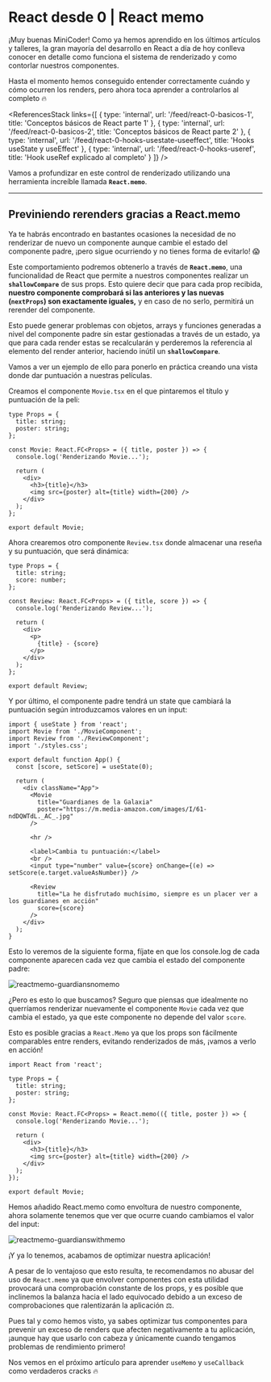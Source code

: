 # React desde 0 | React memo

¡Muy buenas MiniCoder! Como ya hemos aprendido en los últimos artículos y talleres, la gran mayoría del desarrollo en React a día de hoy conlleva conocer en detalle como funciona el sistema de renderizado y como contorlar nuestros componentes.

Hasta el momento hemos conseguido entender correctamente cuándo y cómo ocurren los renders, pero ahora toca aprender a controlarlos al completo 🔥

<ReferencesStack
  links={[
    {
      type: 'internal',
      url: '/feed/react-0-basicos-1',
      title: 'Conceptos básicos de React parte 1'
    },
    {
      type: 'internal',
      url: '/feed/react-0-basicos-2',
      title: 'Conceptos básicos de React parte 2'
    },
    {
      type: 'internal',
      url: '/feed/react-0-hooks-usestate-useeffect',
      title: 'Hooks useState y useEffect'
    },
    {
      type: 'internal',
      url: '/feed/react-0-hooks-useref',
      title: 'Hook useRef explicado al completo'
    }
  ]}
/>

Vamos a profundizar en este control de renderizado utilizando una herramienta increíble llamada **`React.memo`**.

---

## Previniendo rerenders gracias a React.memo

Ya te habrás encontrado en bastantes ocasiones la necesidad de no renderizar de nuevo un componente aunque cambie el estado del componente padre, ¡pero sigue ocurriendo y no tienes forma de evitarlo! 😱

Este comportamiento podremos obtenerlo a través de **`React.memo`**, una funcionalidad de React que permite a nuestros componentes realizar un **`shallowCompare`** de sus props. Esto quiere decir que para cada prop recibida, **nuestro componente comprobará si las anteriores y las nuevas (`nextProps`) son exactamente iguales,** y en caso de no serlo, permitirá un rerender del componente.

Esto puede generar problemas con objetos, arrays y funciones generadas a nivel del componente padre sin estar gestionadas a través de un estado, ya que para cada render estas se recalcularán y perderemos la referencia al elemento del render anterior, haciendo inútil un **`shallowCompare`**.

Vamos a ver un ejemplo de ello para ponerlo en práctica creando una vista donde dar puntuación a nuestras películas.

Creamos el componente `Movie.tsx` en el que pintaremos el título y puntuación de la peli:

```tsx
type Props = {
  title: string;
  poster: string;
};

const Movie: React.FC<Props> = ({ title, poster }) => {
  console.log('Renderizando Movie...');

  return (
    <div>
      <h3>{title}</h3>
      <img src={poster} alt={title} width={200} />
    </div>
  );
};

export default Movie;
```

Ahora crearemos otro componente `Review.tsx` donde almacenar una reseña y su puntuación, que será dinámica:

```tsx
type Props = {
  title: string;
  score: number;
};

const Review: React.FC<Props> = ({ title, score }) => {
  console.log('Renderizando Review...');

  return (
    <div>
      <p>
        {title} - {score}
      </p>
    </div>
  );
};

export default Review;
```

Y por último, el componente padre tendrá un state que cambiará la puntuación según introduzcamos valores en un input:

```tsx
import { useState } from 'react';
import Movie from './MovieComponent';
import Review from './ReviewComponent';
import './styles.css';

export default function App() {
  const [score, setScore] = useState(0);

  return (
    <div className="App">
      <Movie
        title="Guardianes de la Galaxia"
        poster="https://m.media-amazon.com/images/I/61-ndDQWTdL._AC_.jpg"
      />

      <hr />

      <label>Cambia tu puntuación:</label>
      <br />
      <input type="number" value={score} onChange={(e) => setScore(e.target.valueAsNumber)} />

      <Review
        title="La he disfrutado muchísimo, siempre es un placer ver a los guardianes en acción"
        score={score}
      />
    </div>
  );
}
```

Esto lo veremos de la siguiente forma, fíjate en que los console.log de cada componente aparecen cada vez que cambia el estado del componente padre:

<img
  src="https://res.cloudinary.com/db38x6luj/image/upload/v1645093968/articles/react-desde-cero-hooks/guardiansnomemo.gif"
  alt="reactmemo-guardiansnomemo"
/>

¿Pero es esto lo que buscamos? Seguro que piensas que idealmente no querríamos renderizar nuevamente el componente `Movie` cada vez que cambia el estado, ya que este componente no depende del valor `score`.

Esto es posible gracias a `React.Memo` ya que los props son fácilmente comparables entre renders, evitando renderizados de más, ¡vamos a verlo en acción!

```tsx
import React from 'react';

type Props = {
  title: string;
  poster: string;
};

const Movie: React.FC<Props> = React.memo(({ title, poster }) => {
  console.log('Renderizando Movie...');

  return (
    <div>
      <h3>{title}</h3>
      <img src={poster} alt={title} width={200} />
    </div>
  );
});

export default Movie;
```

Hemos añadido React.memo como envoltura de nuestro componente, ahora solamente tenemos que ver que ocurre cuando cambiamos el valor del input:

<img
  src="https://res.cloudinary.com/db38x6luj/image/upload/v1645093968/articles/react-desde-cero-hooks/guardianswithmemo.gif"
  alt="reactmemo-guardianswithmemo"
/>

¡Y ya lo tenemos, acabamos de optimizar nuestra aplicación!

A pesar de lo ventajoso que esto resulta, te recomendamos no abusar del uso de `React.memo` ya que envolver componentes con esta utilidad provocará una comprobación constante de los props, y es posible que inclinemos la balanza hacia el lado equivocado debido a un exceso de comprobaciones que ralentizarán la aplicación ⚖️.

Pues tal y como hemos visto, ya sabes optimizar tus componentes para prevenir un exceso de renders que afecten negativamente a tu aplicación, ¡aunque hay que usarlo con cabeza y únicamente cuando tengamos problemas de rendimiento primero!

Nos vemos en el próximo artículo para aprender `useMemo` y `useCallback` como verdaderos cracks 🔥
